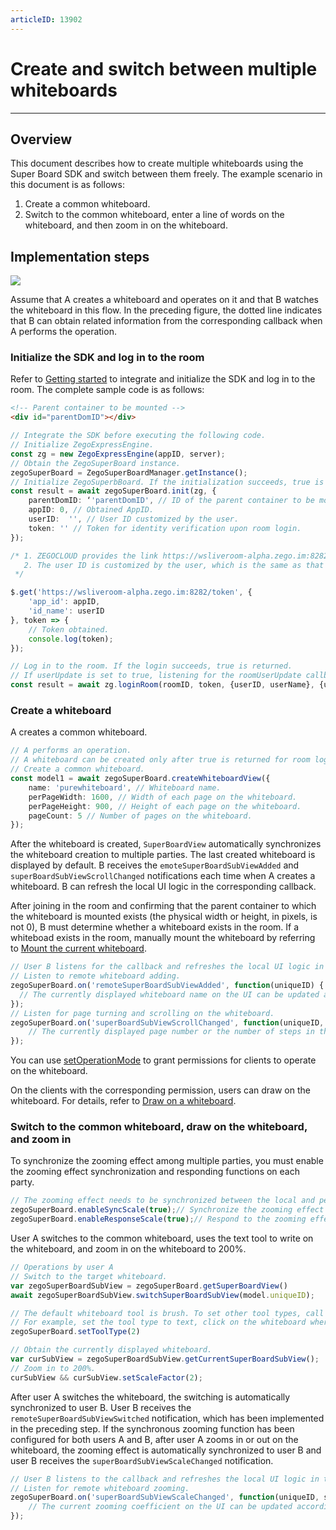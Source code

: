 ```yaml
---
articleID: 13902
---
```


# Create and switch between multiple whiteboards

- - -
## Overview
This document describes how to create multiple whiteboards using the Super Board SDK and switch between them freely. The example scenario in this document is as follows:
1. Create a common whiteboard.
2. Switch to the common whiteboard, enter a line of words on the whiteboard, and then zoom in on the whiteboard.


## Implementation steps
<Frame width="512" height="auto" caption=""><img src="https://storage.zego.im/sdk-doc/Pics/WhiteboardView/Superboard_bestpractice_web_EN.png" /></Frame>

Assume that A creates a whiteboard and operates on it and that B watches the whiteboard in this flow. In the preceding figure, the dotted line indicates that B can obtain related information from the corresponding callback when A performs the operation.

### Initialize the SDK and log in to the room
Refer to [Getting started](../quick-start/create-white-board.mdx) to integrate and initialize the SDK and log in to the room. The complete sample code is as follows:

```html
<!-- Parent container to be mounted -->
<div id="parentDomID"></div>
```

```typescript
// Integrate the SDK before executing the following code.
// Initialize ZegoExpressEngine.
const zg = new ZegoExpressEngine(appID, server);
// Obtain the ZegoSuperBoard instance.
zegoSuperBoard = ZegoSuperBoardManager.getInstance();
// Initialize ZegoSuperbBoard. If the initialization succeeds, true is returned for result.  
const result = await zegoSuperBoard.init(zg, {
    parentDomID: ‘'parentDomID', // ID of the parent container to be mounted.
    appID: 0, // Obtained AppID.
    userID:  '', // User ID customized by the user.
    token: '' // Token for identity verification upon room login.
});

/* 1. ZEGOCLOUD provides the link https://wsliveroom-alpha.zego.im:8282/token for obtaining the token during the development stage, and the obtained token can be used only in the test environment. In the formal environment, the token must be implemented by developers’ service servers.
   2. The user ID is customized by the user, which is the same as that for logging in to the room.
 */

$.get('https://wsliveroom-alpha.zego.im:8282/token', {
    'app_id': appID,
    'id_name': userID  
}, token => {
    // Token obtained.
    console.log(token);
});

// Log in to the room. If the login succeeds, true is returned.
// If userUpdate is set to true, listening for the roomUserUpdate callback is enabled. By default, the listening is disabled.
const result = await zg.loginRoom(roomID, token, {userID, userName}, {userUpdate: true});
```

### Create a whiteboard

A creates a common whiteboard.

```typescript
// A performs an operation.
// A whiteboard can be created only after true is returned for room login in the preceding step.
// Create a common whiteboard.
const model1 = await zegoSuperBoard.createWhiteboardView({
    name: 'purewhiteboard', // Whiteboard name.
    perPageWidth: 1600, // Width of each page on the whiteboard.
    perPageHeight: 900, // Height of each page on the whiteboard.
    pageCount: 5 // Number of pages on the whiteboard.
});
```

After the whiteboard is created, `SuperBoardView` automatically synchronizes the whiteboard creation to multiple parties. The last created whiteboard is displayed by default. B receives the `emoteSuperBoardSubViewAdded` and `superBoardSubViewScrollChanged` notifications each time when A creates a whiteboard. B can refresh the local UI logic in the corresponding callback.
<Warning title="Warning">

After joining in the room and confirming that the parent container to which the whiteboard is mounted exists (the physical width or height, in pixels, is not 0), B must determine whether a whiteboard exists in the room. If a whiteboad exists in the room, manually mount the whiteboard by referring to [Mount the current whiteboard](13902#9).

</Warning>

```typescript
// User B listens for the callback and refreshes the local UI logic in the callback.
// Listen to remote whiteboard adding.
zegoSuperBoard.on('remoteSuperBoardSubViewAdded', function(uniqueID) {
  // The currently displayed whiteboard name on the UI can be updated according to the data in ZegoSuperBoardManager.getInstance().getSuperBoardView().getCurrentSuperBoardSubView().getModel().
});
// Listen for page turning and scrolling on the whiteboard.
zegoSuperBoard.on('superBoardSubViewScrollChanged', function(uniqueID, page, step) {
    // The currently displayed page number or the number of steps in the current animation effect on the UI can be updated according to the parameter information returned in the callback. 
});
```

You can use [setOperationMode](@setOperationMode) to grant permissions for clients to operate on the whiteboard.

On the clients with the corresponding permission, users can draw on the whiteboard. For details, refer to [Draw on a whiteboard](../basic-function/sketch.mdx).

### Switch to the common whiteboard, draw on the whiteboard, and zoom in
To synchronize the zooming effect among multiple parties, you must enable the zooming effect synchronization and responding functions on each party.
```typescript
// The zooming effect needs to be synchronized between the local and peer parties.
zegoSuperBoard.enableSyncScale(true);// Synchronize the zooming effect to the other party.
zegoSuperBoard.enableResponseScale(true);// Respond to the zooming effect synchronized from the other party.
```

User A switches to the common whiteboard, uses the text tool to write on the whiteboard, and zoom in on the whiteboard to 200%.
```typescript
// Operations by user A
// Switch to the target whiteboard.
var zegoSuperBoardSubView = zegoSuperBoard.getSuperBoardView()
await zegoSuperBoardSubView.switchSuperBoardSubView(model.uniqueID);

// The default whiteboard tool is brush. To set other tool types, call setToolType.
// For example, set the tool type to text, click on the whiteboard where you want to display the text, and enter the text.
zegoSuperBoard.setToolType(2)

// Obtain the currently displayed whiteboard.
var curSubView = zegoSuperBoardSubView.getCurrentSuperBoardSubView();
// Zoom in to 200%.
curSubView && curSubView.setScaleFactor(2);
```
After user A switches the whiteboard, the switching is automatically synchronized to user B. User B receives the `remoteSuperBoardSubViewSwitched` notification, which has been implemented in the preceding step. If the synchronous zooming function has been configured for both users A and B, after user A zooms in or out on the whiteboard, the zooming effect is automatically synchronized to user B and user B receives the `superBoardSubViewScaleChanged` notification.

```typescript
// User B listens to the callback and refreshes the local UI logic in the callback.
// Listen for remote whiteboard zooming.
zegoSuperBoard.on('superBoardSubViewScaleChanged', function(uniqueID, scale) {
    // The current zooming coefficient on the UI can be updated according to the parameter information returned in the callback.
}); 
```
